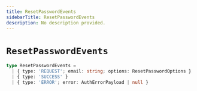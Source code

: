 ```yaml
---
title: ResetPasswordEvents
sidebarTitle: ResetPasswordEvents
description: No description provided.
---
```


# `ResetPasswordEvents`

```ts
type ResetPasswordEvents =
  | { type: 'REQUEST'; email: string; options: ResetPasswordOptions }
  | { type: 'SUCCESS' }
  | { type: 'ERROR'; error: AuthErrorPayload | null }
```
